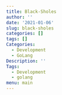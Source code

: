 ```yaml
---
title: Black-Sholes
author: ''
date: '2021-01-06'
slug: black-sholes
categories: []
tags: []
Categories:
  - Development
  - GoLang
Description: ''
Tags:
  - Development
  - golang
menu: main
---
```


